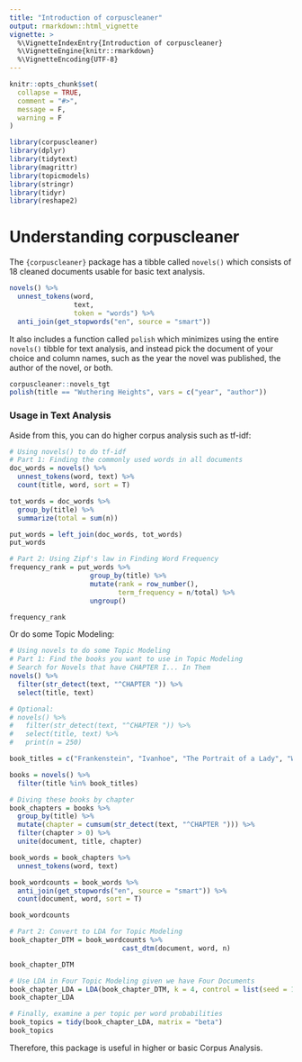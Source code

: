 ```yaml
---
title: "Introduction of corpuscleaner"
output: rmarkdown::html_vignette
vignette: >
  %\VignetteIndexEntry{Introduction of corpuscleaner}
  %\VignetteEngine{knitr::rmarkdown}
  %\VignetteEncoding{UTF-8}
---
```


```r
knitr::opts_chunk$set(
  collapse = TRUE,
  comment = "#>", 
  message = F,
  warning = F
)
```

```r
library(corpuscleaner)
library(dplyr)
library(tidytext)
library(magrittr)
library(topicmodels)
library(stringr)
library(tidyr)
library(reshape2)
```

# Understanding corpuscleaner
The `{corpuscleaner}` package has a tibble called `novels()` which consists of 18 cleaned documents usable for basic text analysis. 

```r
novels() %>%
  unnest_tokens(word, 
                text, 
                token = "words") %>%
  anti_join(get_stopwords("en", source = "smart"))
```

It also includes a function called `polish` which minimizes using the entire `novels()` tibble for text analysis, and instead pick the document of your choice and column names, such as the year the novel was published, the author of the novel, or both.

```r
corpuscleaner::novels_tgt
polish(title == "Wuthering Heights", vars = c("year", "author"))
```

### Usage in Text Analysis
Aside from this, you can do higher corpus analysis such as tf-idf:

```r
# Using novels() to do tf-idf
# Part 1: Finding the commonly used words in all documents
doc_words = novels() %>%
  unnest_tokens(word, text) %>%
  count(title, word, sort = T)

tot_words = doc_words %>%
  group_by(title) %>% 
  summarize(total = sum(n))

put_words = left_join(doc_words, tot_words)
put_words

# Part 2: Using Zipf's law in Finding Word Frequency
frequency_rank = put_words %>%
                    group_by(title) %>%
                    mutate(rank = row_number(),
                           term_frequency = n/total) %>%
                    ungroup()

frequency_rank
```

Or do some Topic Modeling:

```r
# Using novels to do some Topic Modeling
# Part 1: Find the books you want to use in Topic Modeling 
# Search for Novels that have CHAPTER I... In Them 
novels() %>%
  filter(str_detect(text, "^CHAPTER ")) %>%
  select(title, text)

# Optional: 
# novels() %>%
#   filter(str_detect(text, "^CHAPTER ")) %>%
#   select(title, text) %>%
#   print(n = 250)

book_titles = c("Frankenstein", "Ivanhoe", "The Portrait of a Lady", "Wuthering Heights")

books = novels() %>%
  filter(title %in% book_titles)

# Diving these books by chapter 
book_chapters = books %>%
  group_by(title) %>%
  mutate(chapter = cumsum(str_detect(text, "^CHAPTER "))) %>%
  filter(chapter > 0) %>%
  unite(document, title, chapter)

book_words = book_chapters %>%
  unnest_tokens(word, text) 

book_wordcounts = book_words %>%
  anti_join(get_stopwords("en", source = "smart")) %>%
  count(document, word, sort = T)

book_wordcounts

# Part 2: Convert to LDA for Topic Modeling
book_chapter_DTM = book_wordcounts %>%
                            cast_dtm(document, word, n)

book_chapter_DTM

# Use LDA in Four Topic Modeling given we have Four Documents
book_chapter_LDA = LDA(book_chapter_DTM, k = 4, control = list(seed = 1234))
book_chapter_LDA

# Finally, examine a per topic per word probabilities 
book_topics = tidy(book_chapter_LDA, matrix = "beta")
book_topics
```

Therefore, this package is useful in higher or basic Corpus Analysis.
